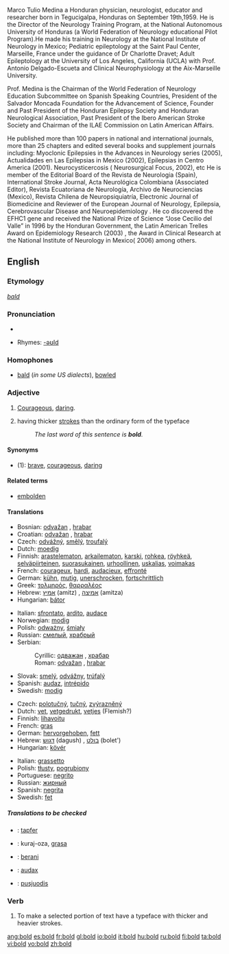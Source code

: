 
Marco Tulio Medina a Honduran physician, neurologist, educator and researcher born in Tegucigalpa, Honduras on September 19th,1959. He is the Director of the Neurology Training Program, at the National Autonomous University of Honduras (a World Federation of Neurology educational Pilot Program).He made his training in Neurology at the National Institute of Neurology in Mexico; Pediatric epileptology at the Saint Paul Center, Marseille, France under the guidance of Dr Charlotte Dravet; Adult Epileptology at the University of Los Angeles, California (UCLA) with Prof. Antonio Delgado-Escueta and Clinical Neurophysiology at the Aix-Marseille University. 

Prof. Medina is the Chairman of the World Federation of Neurology Education Subcommittee on Spanish Speaking Countries, President of the Salvador Moncada Foundation for the Advancement of Science, Founder and Past President of the Honduran Epilepsy Society and Honduran Neurological Association, Past President of the Ibero American Stroke Society and Chairman of the ILAE Commission on  Latin American Affairs. 

He published more than 100 papers in national and international journals, more than 25 chapters and edited several books and supplement journals including: Myoclonic Epilepsies in the Advances in Neurology series (2005), Actualidades en Las Epìlepsias in Mexico (2002), Epilepsias in Centro America (2001). Neurocysticercosis ( Neurosurgical Focus, 2002), etc He is member of the Editorial Board of the Revista de Neurologia (Spain), International Stroke Journal, Acta Neurológica Colombiana (Associated Editor), Revista Ecuatoriana de Neurología, Archivo de Neurociencias (Mexico), Revista Chilena de Neuropsiquiatría, Electronic Journal of Biomedicine and Reviewer of the European Journal of Neurology, Epilepsia, Cerebrovascular Disease and Neuroepidemiology . He co discovered the EFHC1 gene and received the National Prize of Science “Jose Cecilio del Valle” in 1996 by the Honduran Government, the Latin American Trelles Award on Epidemiology Research (2003) , the Award in Clinical Research at the National Institute of Neurology in Mexico( 2006) among others. 

 




{{wikipediapl}}
==English==

===Etymology===
{{OE.}} ''[[bald]]''

===Pronunciation===
*{{audio|en-us-bold.ogg|Audio (US)}}

*Rhymes: [[Rhymes:English:-əʊld|-əʊld]]

===Homophones===
*[[bald]] (''in some US dialects''), [[bowl]]ed

===Adjective===
{{wikipedia1|typography}}
{{en-adj|er}}

# [[courageous|Courageous]], [[daring]].
# {{cattag|of a typeface}} having thicker [[stroke]]s than the ordinary form of the typeface
#: ''The last word of this sentence is '''bold'''.''

====Synonyms====
*(1): [[brave]], [[courageous]], [[daring]]

====Related terms====
*[[embolden]]

====Translations====
{{trans-top|Courageous, daring}}
*Bosnian: [[odvažan]] {{m}}, [[hrabar]] {{m}}
*Croatian: [[odvažan]] {{m}}, [[hrabar]] {{m}}
*Czech: [[odvážný]], [[smělý]], [[troufalý]]
*Dutch: [[moedig]]
*Finnish: [[arastelematon]], [[arkailematon]], [[karski]], [[rohkea]], [[röyhkeä]], [[selväpiirteinen]], [[suorasukainen]], [[urhoollinen]], [[uskalias]], [[voimakas]]
*French: [[courageux]], [[hardi]], [[audacieux]], [[effronté]]
*German: [[kühn]], [[mutig]], [[unerschrocken]], [[fortschrittlich]]
*Greek: [[τολμηρός]], [[θαρραλέος]]
*Hebrew: [[אמיץ]] (amitz) {{m}}, [[אמיצה]] (amitza) {{f}}
*Hungarian: [[bátor]]
{{trans-mid}}
*Italian: [[sfrontato]], [[ardito]], [[audace]]
*Norwegian: [[modig]]
*Polish: [[odważny]], [[śmiały]]
*Russian: [[смелый]], [[храбрый]]
*Serbian:
*:Cyrillic: [[одважан]] {{m}}, [[храбар]] {{m}}
*:Roman: [[odvažan]] {{m}}, [[hrabar]] {{m}}
*Slovak: [[smelý]], [[odvážny]], [[trúfalý]]
*Spanish: [[audaz]], [[intrépido]]
*Swedish: [[modig]]
{{trans-bottom}}

{{trans-top|having thicker strokes than the ordinary form of the typeface}}
*Czech: [[:cs:polotučný|polotučný]], [[:cs:tučný|tučný]], [[:cs:zvýrazněný|zvýrazněný]]
*Dutch: [[vet]], [[vetgedrukt]], [[vetjes]] (Flemish?)
*Finnish: [[lihavoitu]]
*French: [[gras]]
*German: [[hervorgehoben]], [[fett]]
*Hebrew: [[דגוש]] (dagush) {{m}}, [[בולט]] (bolet') {{m}}
*Hungarian: [[kövér]]
{{trans-mid}}
*Italian: [[grassetto]]
*Polish: [[tłusty]], [[pogrubiony]]
*Portuguese: [[negrito]]
*Russian: [[жирный]]
*Spanish: [[negrita]]
*Swedish: [[fet]]
{{trans-bottom}}

=====Translations to be checked=====
{{checktrans}}
{{top}}
*{{ttbc|German}}: [[tapfer]]
*{{ttbc|Ido}}: kuraj-oza, [[grasa]]
*{{ttbc|Indonesian}}: [[:id:berani|berani]]
{{mid}}
*{{ttbc|Latin}}: [[audax]]
*{{ttbc|Lithuanian}}: [[pusjuodis]]
{{bottom}}

===Verb===
{{en-verb}}

# To make a selected portion of text have a typeface with thicker and heavier strokes.

[[ang:bold]]
[[es:bold]]
[[fr:bold]]
[[gl:bold]]
[[io:bold]]
[[it:bold]]
[[hu:bold]]
[[ru:bold]]
[[fi:bold]]
[[ta:bold]]
[[vi:bold]]
[[vo:bold]]
[[zh:bold]]
